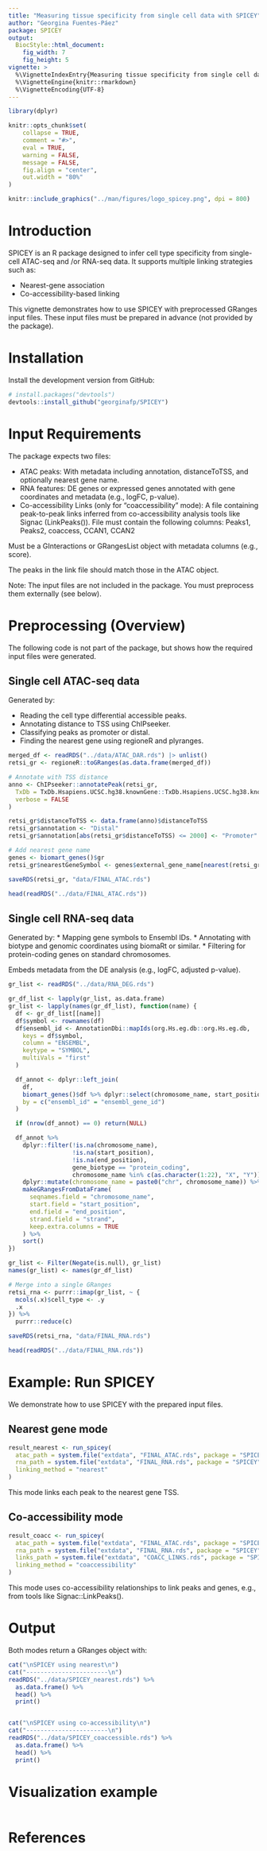 ```yaml
---
title: "Measuring tissue specificity from single cell data with SPICEY"
author: "Georgina Fuentes-Páez"
package: SPICEY
output: 
  BiocStyle::html_document:
    fig_width: 7
    fig_height: 5
vignette: >
  %\VignetteIndexEntry{Measuring tissue specificity from single cell data with SPICEY}
  %\VignetteEngine{knitr::rmarkdown}
  %\VignetteEncoding{UTF-8}
---
```


```r

library(dplyr)

knitr::opts_chunk$set(
    collapse = TRUE,
    comment = "#>",
    eval = TRUE,
    warning = FALSE,
    message = FALSE,
    fig.align = "center",
    out.width = "80%"
)
```

```r
knitr::include_graphics("../man/figures/logo_spicey.png", dpi = 800)
```

# Introduction

SPICEY is an R package designed to infer cell type specificity from single-cell ATAC-seq and /or RNA-seq data. It supports multiple linking strategies such as:

* Nearest-gene association
* Co-accessibility-based linking

This vignette demonstrates how to use SPICEY with preprocessed GRanges input files. These input files must be prepared in advance (not provided by the package).

# Installation
Install the development version from GitHub:

```r
# install.packages("devtools")
devtools::install_github("georginafp/SPICEY")

```

# Input Requirements

The package expects two files:

* ATAC peaks: With metadata including annotation, distanceToTSS, and optionally nearest gene name.
* RNA features: DE genes or expressed genes annotated with gene coordinates and metadata (e.g., logFC, p-value).
* Co-accessibility Links (only for "coaccessibility" mode): A file containing peak-to-peak links inferred from co-accessibility analysis tools like Signac (LinkPeaks()). File must contain the following columns: Peaks1, Peaks2, coaccess, CCAN1, CCAN2

Must be a GInteractions or GRangesList object with metadata columns (e.g., score).

The peaks in the link file should match those in the ATAC object.

Note: The input files are not included in the package. You must preprocess them externally (see below).

# Preprocessing (Overview)

The following code is not part of the package, but shows how the required input files were generated.

## Single cell ATAC-seq data 

Generated by:

* Reading the cell type differential accessible peaks.
* Annotating distance to TSS using ChIPseeker.
* Classifying peaks as promoter or distal.
* Finding the nearest gene using regioneR and plyranges.

```r

merged_df <- readRDS("../data/ATAC_DAR.rds") |> unlist()
retsi_gr <- regioneR::toGRanges(as.data.frame(merged_df))

# Annotate with TSS distance
anno <- ChIPseeker::annotatePeak(retsi_gr,
  TxDb = TxDb.Hsapiens.UCSC.hg38.knownGene::TxDb.Hsapiens.UCSC.hg38.knownGene,
  verbose = FALSE
)

retsi_gr$distanceToTSS <- data.frame(anno)$distanceToTSS
retsi_gr$annotation <- "Distal"
retsi_gr$annotation[abs(retsi_gr$distanceToTSS) <= 2000] <- "Promoter"

# Add nearest gene name
genes <- biomart_genes()$gr
retsi_gr$nearestGeneSymbol <- genes$external_gene_name[nearest(retsi_gr, promoters(genes, 1, 0))]

saveRDS(retsi_gr, "data/FINAL_ATAC.rds")

```

```r

head(readRDS("../data/FINAL_ATAC.rds"))

```


## Single cell RNA-seq data

Generated by:
* Mapping gene symbols to Ensembl IDs.
* Annotating with biotype and genomic coordinates using biomaRt or similar.
* Filtering for protein-coding genes on standard chromosomes.

Embeds metadata from the DE analysis (e.g., logFC, adjusted p-value).

```r

gr_list <- readRDS("../data/RNA_DEG.rds")

gr_df_list <- lapply(gr_list, as.data.frame)
gr_list <- lapply(names(gr_df_list), function(name) {
  df <- gr_df_list[[name]]
  df$symbol <- rownames(df)
  df$ensembl_id <- AnnotationDbi::mapIds(org.Hs.eg.db::org.Hs.eg.db,
    keys = df$symbol,
    column = "ENSEMBL",
    keytype = "SYMBOL",
    multiVals = "first"
  )

  df_annot <- dplyr::left_join(
    df,
    biomart_genes()$df %>% dplyr::select(chromosome_name, start_position, end_position, strand, ensembl_gene_id, gene_biotype),
    by = c("ensembl_id" = "ensembl_gene_id")
  )

  if (nrow(df_annot) == 0) return(NULL)

  df_annot %>%
    dplyr::filter(!is.na(chromosome_name),
                  !is.na(start_position),
                  !is.na(end_position),
                  gene_biotype == "protein_coding",
                  chromosome_name %in% c(as.character(1:22), "X", "Y")) %>%
    dplyr::mutate(chromosome_name = paste0("chr", chromosome_name)) %>%
    makeGRangesFromDataFrame(
      seqnames.field = "chromosome_name",
      start.field = "start_position",
      end.field = "end_position",
      strand.field = "strand",
      keep.extra.columns = TRUE
    ) %>%
    sort()
})

gr_list <- Filter(Negate(is.null), gr_list)
names(gr_list) <- names(gr_df_list)

# Merge into a single GRanges
retsi_rna <- purrr::imap(gr_list, ~ {
  mcols(.x)$cell_type <- .y
  .x
}) %>%
  purrr::reduce(c)

saveRDS(retsi_rna, "data/FINAL_RNA.rds")

```

```r

head(readRDS("../data/FINAL_RNA.rds"))

```

# Example: Run SPICEY

We demonstrate how to use SPICEY with the prepared input files.

## Nearest gene mode

```r

result_nearest <- run_spicey(
  atac_path = system.file("extdata", "FINAL_ATAC.rds", package = "SPICEY"),
  rna_path = system.file("extdata", "FINAL_RNA.rds", package = "SPICEY"),
  linking_method = "nearest"
)

```

This mode links each peak to the nearest gene TSS.

## Co-accessibility mode

```r

result_coacc <- run_spicey(
  atac_path = system.file("extdata", "FINAL_ATAC.rds", package = "SPICEY"),
  rna_path = system.file("extdata", "FINAL_RNA.rds", package = "SPICEY"),
  links_path = system.file("extdata", "COACC_LINKS.rds", package = "SPICEY"),
  linking_method = "coaccessibility"
)

```


This mode uses co-accessibility relationships to link peaks and genes, e.g., from tools like Signac::LinkPeaks().

# Output

Both modes return a GRanges object with:

```r

cat("\nSPICEY using nearest\n")
cat("-----------------------\n")
readRDS("../data/SPICEY_nearest.rds") %>% 
  as.data.frame() %>%
  head() %>%
  print()


cat("\nSPICEY using co-accessibility\n")
cat("-----------------------\n")
readRDS("../data/SPICEY_coaccessible.rds") %>% 
  as.data.frame() %>%
  head() %>%
  print()

```

# Visualization example 

```r

```

# References

